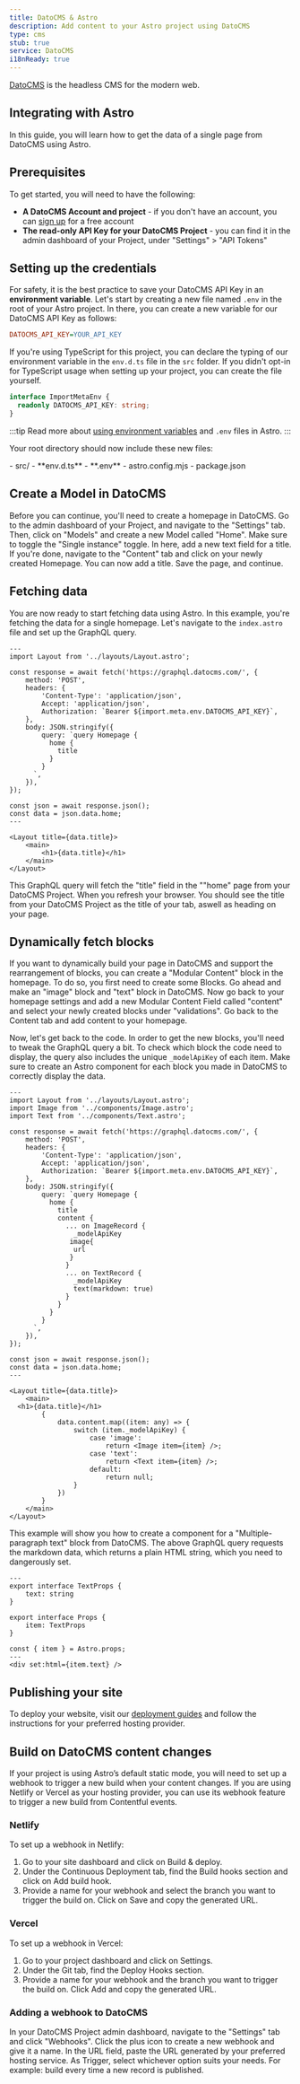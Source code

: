 ```yaml
---
title: DatoCMS & Astro
description: Add content to your Astro project using DatoCMS
type: cms
stub: true
service: DatoCMS
i18nReady: true
---
```


[DatoCMS](https://datocms.com/) is the headless CMS for the modern web.

## Integrating with Astro
In this guide, you will learn how to get the data of a single page from DatoCMS using Astro.

## Prerequisites
To get started, you will need to have the following:
- **A DatoCMS Account and project** - if you don't have an account, you can [sign up](https://dashboard.datocms.com/signup) for a free account
- **The read-only API Key for your DatoCMS Project** - you can find it in the admin dashboard of your Project, under "Settings" > "API Tokens"

## Setting up the credentials
For safety, it is the best practice to save your DatoCMS API Key in an **environment variable**. 
Let's start by creating a new file named `.env` in the root of your Astro project. In there, you can create a new variable for our DatoCMS API Key as follows: 
```ini title=".env"
DATOCMS_API_KEY=YOUR_API_KEY
```

If you're using TypeScript for this project, you can declare the typing of our environment variable in the `env.d.ts` file in the `src` folder. If you didn't opt-in for TypeScript usage when setting up your project, you can create the file yourself.
```ts title="src/env.d.ts"
interface ImportMetaEnv {
  readonly DATOCMS_API_KEY: string;
}
```
:::tip
Read more about [using environment variables](/en/guides/environment-variables/) and `.env` files in Astro.
:::

Your root directory should now include these new files:

<FileTree title="Project Structure">
- src/
  - **env.d.ts**
- **.env**
- astro.config.mjs
- package.json
</FileTree>

## Create a Model in DatoCMS
Before you can continue, you'll need to create a homepage in DatoCMS. Go to the admin dashboard of your Project, and navigate to the "Settings" tab. Then, click on "Models" and create a new Model called "Home". Make sure to toggle the "Single instance" toggle. In here, add a new text field for a title. If you're done, navigate to the "Content" tab and click on your newly created Homepage. You can now add a title. Save the page, and continue.

## Fetching data
You are now ready to start fetching data using Astro. In this example, you're fetching the data for a single homepage. Let's navigate to the `index.astro` file and set up the GraphQL query.

```astro title="src/pages/index.astro"
---
import Layout from '../layouts/Layout.astro';

const response = await fetch('https://graphql.datocms.com/', {
	method: 'POST',
	headers: {
		'Content-Type': 'application/json',
		Accept: 'application/json',
		Authorization: `Bearer ${import.meta.env.DATOCMS_API_KEY}`,
	},
	body: JSON.stringify({
		query: `query Homepage {
          home {
            title
          }
        }
      `,
	}),
});

const json = await response.json();
const data = json.data.home;
---

<Layout title={data.title}>
	<main>
		<h1>{data.title}</h1>
	</main>
</Layout>
```
This GraphQL query will fetch the "title" field in the ""home" page from your DatoCMS Project. When you refresh your browser. You should see the title from your DatoCMS Project as the title of your tab, aswell as heading on your page.

## Dynamically fetch blocks
If you want to dynamically build your page in DatoCMS and support the rearrangement of blocks, you can create a "Modular Content" block in the homepage. To do so, you first need to create some Blocks. Go ahead and make an "image" block and "text" block in DatoCMS. 
Now go back to your homepage settings and add a new Modular Content Field called "content" and select your newly created blocks under "validations". Go back to the Content tab and add content to your homepage.

Now, let's get back to the code. In order to get the new blocks, you'll need to tweak the GraphQL query a bit. To check which block the code need to display, the query also includes the unique `_modelApiKey` of each item. Make sure to create an Astro component for each block you made in DatoCMS to correctly display the data.

```astro title="src/pages/index.astro"
---
import Layout from '../layouts/Layout.astro';
import Image from '../components/Image.astro';
import Text from '../components/Text.astro';

const response = await fetch('https://graphql.datocms.com/', {
	method: 'POST',
	headers: {
		'Content-Type': 'application/json',
		Accept: 'application/json',
		Authorization: `Bearer ${import.meta.env.DATOCMS_API_KEY}`,
	},
	body: JSON.stringify({
		query: `query Homepage {
          home {
            title
            content {
              ... on ImageRecord {
                _modelApiKey
               image{
                url
               }
              }
              ... on TextRecord {
                _modelApiKey
                text(markdown: true)
              }
            }
          }
        }
      `,
	}),
});

const json = await response.json();
const data = json.data.home;
---

<Layout title={data.title}>
	<main>
  <h1>{data.title}</h1>
		{
			data.content.map((item: any) => {
				switch (item._modelApiKey) {
					case 'image':
						return <Image item={item} />;
					case 'text':
						return <Text item={item} />;
					default:
						return null;
				}
			})
		}
	</main>
</Layout>

```

This example will show you how to create a component for a "Multiple-paragraph text" block from DatoCMS. The above GraphQL query requests the markdown data, which returns a plain HTML string, which you need to dangerously set.

```astro title="src/components/Text.astro"
---
export interface TextProps {
	text: string
}

export interface Props {
	item: TextProps
}

const { item } = Astro.props;
---
<div set:html={item.text} />
```

## Publishing your site
To deploy your website, visit our [deployment guides](https://docs.astro.build/en/guides/deploy/) and follow the instructions for your preferred hosting provider.

## Build on DatoCMS content changes
If your project is using Astro’s default static mode, you will need to set up a webhook to trigger a new build when your content changes. If you are using Netlify or Vercel as your hosting provider, you can use its webhook feature to trigger a new build from Contentful events.

### Netlify
To set up a webhook in Netlify:
1. Go to your site dashboard and click on Build & deploy.
2. Under the Continuous Deployment tab, find the Build hooks section and click on Add build hook.
3. Provide a name for your webhook and select the branch you want to trigger the build on. Click on Save and copy the generated URL.

### Vercel
To set up a webhook in Vercel:
1. Go to your project dashboard and click on Settings.
2. Under the Git tab, find the Deploy Hooks section.
3. Provide a name for your webhook and the branch you want to trigger the build on. Click Add and copy the generated URL.

### Adding a webhook to DatoCMS
In your DatoCMS Project admin dashboard, navigate to the "Settings" tab and click "Webhooks". Click the plus icon to create a new webhook and give it a name. In the URL field, paste the URL generated by your preferred hosting service. As Trigger, select whichever option suits your needs. For example: build every time a new record is published.
